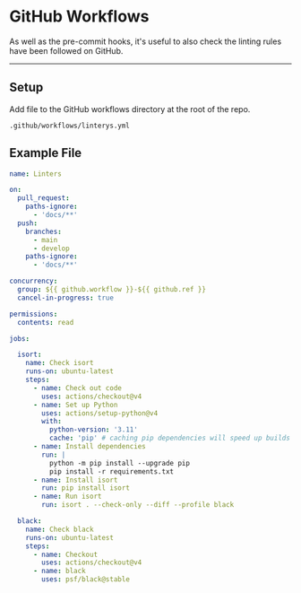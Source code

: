 GitHub Workflows
================

As well as the pre-commit hooks, it's useful to also check the linting rules have
been followed on GitHub.

---

## Setup

Add file to the GitHub workflows directory at the root of the repo.

`.github/workflows/linterys.yml`

## Example File

```yaml filename="linters.yml" copy
name: Linters

on:
  pull_request:
    paths-ignore:
      - 'docs/**'
  push:
    branches:
      - main
      - develop
    paths-ignore:
      - 'docs/**'

concurrency:
  group: ${{ github.workflow }}-${{ github.ref }}
  cancel-in-progress: true

permissions:
  contents: read

jobs:

  isort:
    name: Check isort
    runs-on: ubuntu-latest
    steps:
      - name: Check out code
        uses: actions/checkout@v4
      - name: Set up Python
        uses: actions/setup-python@v4
        with:
          python-version: '3.11'
          cache: 'pip' # caching pip dependencies will speed up builds
      - name: Install dependencies
        run: |
          python -m pip install --upgrade pip
          pip install -r requirements.txt
      - name: Install isort
        run: pip install isort
      - name: Run isort
        run: isort . --check-only --diff --profile black

  black:
    name: Check black
    runs-on: ubuntu-latest
    steps:
      - name: Checkout
        uses: actions/checkout@v4
      - name: black
        uses: psf/black@stable
```
